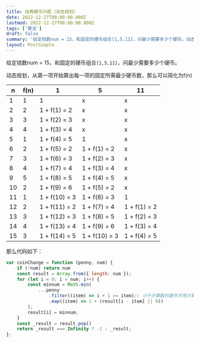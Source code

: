 ```yaml
---
title: 经典硬币问题（动态规划）
date: 2022-12-27T00:00:00.000Z
lastmod: 2022-12-27T00:00:00.000Z
tags: ['算法']
draft: false
summary: '给定钱数num = 15，和固定的硬币组合[1,5,11]，问最少需要多少个硬币。动态规划，从第一项开始算出每一项的固定所需最少硬币数，那么可以简化为f(n)nf(n)1511...'
layout: PostSimple
---
```


给定钱数num = 15，和固定的硬币组合`[1,5,11]`，问最少需要多少个硬币。

动态规划，从第一项开始算出每一项的固定所需最少硬币数，那么可以简化为f(n)

| n | f(n) | 1 | 5 | 11 |
|---|------|---|---|----|
| 1 |   1  | 1 | x |  x |
| 2 |   2  | 1 + f(1) = 2 | x |  x |
| 3 |   3  | 1 + f(2) = 3 | x |  x |
| 4 |   4  | 1 + f(3) = 4 | x |  x |
| 5 |   1  | 1 + f(4) = 5 | 1 |  x |
| 6 |   2  | 1 + f(5) = 2 | 1 + f(1) = 2 |  x |
| 7 |   3  | 1 + f(6) = 3 | 1 + f(2) = 3 |  x |
| 8 |   4  | 1 + f(7) = 4 | 1 + f(3) = 4 |  x |
| 9 |   5  | 1 + f(8) = 5 | 1 + f(4) = 5 |  x |
| 10 |   2  | 1 + f(9) = 6 | 1 + f(5) = 2 |  x |
| 11 |   1  | 1 + f(10) = 3 | 1 + f(6) = 3 |  1 |
| 12 |   2  | 1 + f(11) = 2 | 1 + f(7) = 4 |  1 + f(1) = 2 |
| 13 |   3  | 1 + f(12) = 3 | 1 + f(8) = 5 |  1 + f(2) = 3 |
| 14 |   4  | 1 + f(13) = 4 | 1 + f(9) = 6 |  1 + f(3) = 4 |
| 15 |   3  | 1 + f(14) = 5 | 1 + f(10) = 3 |  1 + f(4) = 5 |

那么代码如下：
```javascript
var coinChange = function (penny, num) {
    if (!num) return num
    const result = Array.from({ length: num });
    for (let i = 0; i < num; i++) {
        const minnum = Math.min(
            ...penny
                .filter((item) => i + 1 >= item)// 小于计算数的硬币不用计算过滤掉
                .map((item) => 1 + (result[i - item] || 0))
        );
        result[i] = minnum;
    }
    const _result = result.pop()
    return _result === Infinity ? -1 : _result;
};
```
